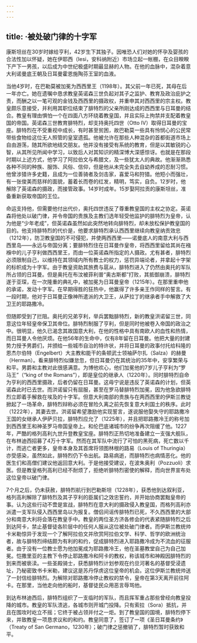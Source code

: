 ```yaml
---
---
---
```

title: ·被处破门律的十字军
---




康斯坦丝在30岁时嫁给亨利，42岁生下其独子。因唯恐人们对她的怀孕及婴孩的合法性加以怀疑，她在伊耶西（Iesi，安科纳附近）市场立起一帐棚，在众目睽睽下产下一男孩，以后成为中世纪极盛时期最显赫的人物。在他的血脉中，混杂着意大利诺曼底王朝及日耳曼霍恩施陶芬王室的血液。

当他4岁时，在巴勒莫被加冕为西西里王（1198年）。其父前一年已死，其母在后一年亦亡。她在遗嘱中恳求教皇英诺森三世负起对其子之监护、教育及政治庇护之责，而酬之以一笔可观的金钱及西西里的摄政权，并重申其对西西里的宗主权。教皇颇乐意接受，并利用其职位结束了腓特烈的父亲所刚达成的西西里与日耳曼的结合。教皇有理由惧怕一个在四面八方环绕着教皇国，并且实际上拘禁并支配着教皇国的帝国。英诺森三世教育腓特烈，却支持奥托四世（Otto Ⅳ）取得日耳曼的宝座。腓特烈在不受重视中成长，有时甚至贫困，故巴勒莫一些具有怜悯心的公民常带些食物给这位无人照管的皇室遗孤。他被允许在那些人种混杂的首都街道市场上自由游荡，随其所欲地结交朋友。他并没有接受有系统的教育，但是以其敏锐的心智，从其所见所闻中学习，以致后人对其知识的精深博大深感惊讶。也就是在那段时期以上述方式，他学习了阿拉伯文与希腊文，及一些犹太人的典故。他渐渐熟悉各种不同的种族、服饰、风俗、信仰，但是他从未完全失去自幼养成的忍耐习惯。他曾涉猎许多史籍，且成为一位善骑者及剑击家，喜爱马和狩猎。他短小而强壮，有一张俊美而慈祥的面貌，蓄着长而卷的红发，精明，笃实，自负。12岁时，他解除了英诺森的摄政，而接管政事。14岁时成年。15岁娶阿拉贡的康斯坦丝，准备重新获取帝国的王位。

命运支持他，但需要他付出代价，奥托四世违反了尊重教皇国的主权之协定。英诺森将他处以破门律，并令帝国的贵族及主教们选年轻受他监护的腓特烈为皇帝，认为他是“少年老成”，但英诺森虽然如此突然地转向腓特烈，却未放松保护教皇国的目的。他支持腓特烈的代价是，他要求腓特烈承认西西里继续向教皇纳贡效忠（1212年），防卫教皇国的不可侵犯，并使两西西里——诺曼底人的南意大利与西西里岛——永远与帝国分离；要腓特烈住在日耳曼作皇帝，将西西里留给其尚在襁褓中的儿子亨利做西西里王，而由一位英诺森所指定的人摄政。尤有甚者，腓特烈必须限制自己，以维持在其领域内所有教士的权力，惩罚异端论者，并拿起十字架的标帜成为十字军。由于教皇资助其旅费与扈从，腓特烈进入了仍然由奥托的军队所占领的日耳曼。但是奥托在布汶被菲利普“奥古斯都”打败，其抵御崩溃，腓特烈遂于亚琛，在一次隆重的典礼中，被加冕为日耳曼皇帝（1215年）。在那里重申他的承诺，发动十字军。在早期得胜的狂热中，他赢得了许多亲王作同样的誓言。有一段时期，他对于日耳曼正像神所遣派的大卫王，从萨拉丁的继承者手中解救了大卫王的耶路撒冷。

但随即受到了拦阻。奥托的兄弟亨利，举兵罢黜腓特烈，新的教皇洪诺留三世，同意这位年轻皇帝保卫其帝位。腓特烈制服了亨利，但是同时他被卷入帝国的政治之中。很明显，他久已渴念其故国意大利，在他的性格中具有南欧人的血性和热情，而日耳曼人令他厌烦。在他56年的生命中，仅有8年留在日耳曼。他把大量的封建势力授予男爵们，并颁给一些城市自治的特许状，并将日耳曼的政事付托给科隆的恩杰尔伯特（Engelbert）大主教和能干的条顿武士领袖萨尔扎（Salza）的赫曼（Herman）。看来腓特烈似嫌怠忽，但日耳曼仍在其统治的35年中，安享繁荣与和平。男爵和主教对此很感满意。为博他欢心，他们加冕他的7岁儿子亨利为“罗马王”（“king of the Romans”），即是皇位的继承人（1220年）。同时腓特烈自命为亨利的西西里摄政，后者仍留在日耳曼。这毋宁说是违反了英诺森的计划，但英诺森此时已去世。而洪诺留只有屈服，甚至在罗马替腓特烈加冕，因为他急欲腓特烈立即着手解救在埃及的十字军。但意大利南部的贵族与在两西西里的伊斯兰教徒掀起了一场革命，腓特烈辩称必须在冒险久离之前先恢复意大利国土的秩序。此时（1222年），其妻去世。洪诺留希望激励他实现誓言，遂说服他娶失守的耶路撒冷王国的女继承人伊萨贝拉，腓特烈应允了（1225年），并且把耶路撒冷王的称号加到西西里王和神圣罗马帝国皇帝上。和伦巴底诸城市的纷争再次阻缓了他。1227年，严酷的格列高利九世升登教皇宝座。腓特烈正热切地准备建立一支强大舰队，在布林迪西招募了4万十字军。然而在其军队中流行了可怕的黑死病，死亡数以千计，而逃亡者更多，皇帝本身及其首席将领图林根的路易（Louis of Thuringia）亦受感染，虽然如此，腓特烈仍下令出航。路易病逝，而腓特烈也病情恶化。他的医生们和高僧们建议他返回意大利。于是他接受建议，在波朱奥利（Pozzuoli）求医。但是教皇格列高利已经不耐烦了，拒绝听腓特烈密使的解释，而向世界宣布处这位皇帝以破门律。

7个月之后，仍未获赦，腓特烈航行到巴勒斯坦（1228年），获悉他到达叙利亚，格列高利解除了腓特烈及其子亨利的臣属们之效忠誓约，并开始协商罢黜皇帝的事。认为这些行动不啻是宣战，腓特烈在意大利的摄政侵入教皇国，而格列高利亦派遣一支军队侵入西西里岛以为报复。僧侣间谣传腓特烈已死，不久西西里的大部分和南意大利将会落在教皇手中。教皇的两位圣方济各修会的代表紧随腓特烈之后到达阿卡，禁止基督徒各阶层中的任何人服从这位被处破门律者。而伊斯兰教统帅卡米勒惊异于发现一个了解阿拉伯文并欣赏阿拉伯文学、科学、哲学的欧洲统治者，故与腓特烈缔结颇为有利的和约，促成腓特烈进入耶路撒冷成为不流血的征服者。由于没有一位教士愿为他加冕成为耶路撒冷王，他在圣墓教堂自己为自己加冕。恺撒里亚的主教下令停止耶路撒冷和阿卡的教权，称该城市和神殿因腓特烈的到来而被亵渎。一些圣殿骑士，获悉腓特烈计划参观在约旦河著名的基督受浸遗址，乃秘密致书卡米勒，建议这是苏丹俘虏这位皇帝的机会。这位伊斯兰教统帅送了一封信给腓特烈。为解除对耶路撒冷停止教权的禁令，皇帝在第3天离开前往阿卡。在那里，当他走向他的船时，基督徒民众用恶言辱骂他。

到达布林迪西后，腓特烈组织了一支临时的军队，而且挥军重占那些曾经向教皇投降的城市。教皇的军队溃逃，各城市则开城门投降。只有索拉（Sora）抵抗，并且在围攻时屹立不摇；它终于被占领并付之一炬。到了教皇国的国境，腓特烈停下来，并致教皇一项恳求议和的和约。教皇同意了，签订了一项《圣日耳曼条约》（Treaty of San Germano，1230年）；破门律之惩撤销了，腓特烈暂时获致和平。